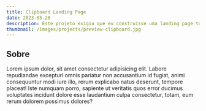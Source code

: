 ```yaml
---
title: Clipboard Landing Page
date: 2023-05-20
description: Este projeto exigiu que eu construísse uma landing page totalmente responsiva aos designs fornecidos. Usei HTML5, junto com CSS Grid e JavaScript para as áreas que exigiam interatividade, como o controle deslizante de depoimento.
thumbnail: /images/projects/preview-clipboard.jpg
---
```


## Sobre 

Lorem ipsum dolor, sit amet consectetur adipisicing elit. Labore repudiandae excepturi omnis pariatur non accusantium id fugiat, animi consequuntur modi iure illo, rerum explicabo natus deserunt, tempore placeat! Iste numquam porro, sapiente ut veritatis quos error ducimus voluptates incidunt dolore esse laudantium culpa consectetur, totam, eum rerum dolorem possimus dolores?
